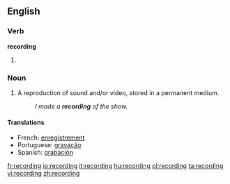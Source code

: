 ==English==

===Verb===
'''recording'''

# {{present participle of|[[record]]}}

===Noun===
{{wikipedia}}
{{en-noun}}

# A reproduction of sound and/or video, stored in a permanent medium.
#: ''I made a '''recording''' of the show.''

====Translations====
{{top}}
*French: [[enregistrement]] {{m}}
*Portuguese: [[gravação]] {{f}}
*Spanish: [[grabación]] {{f}}
{{bottom}}

[[fr:recording]]
[[io:recording]]
[[it:recording]]
[[hu:recording]]
[[pl:recording]]
[[ta:recording]]
[[vi:recording]]
[[zh:recording]]